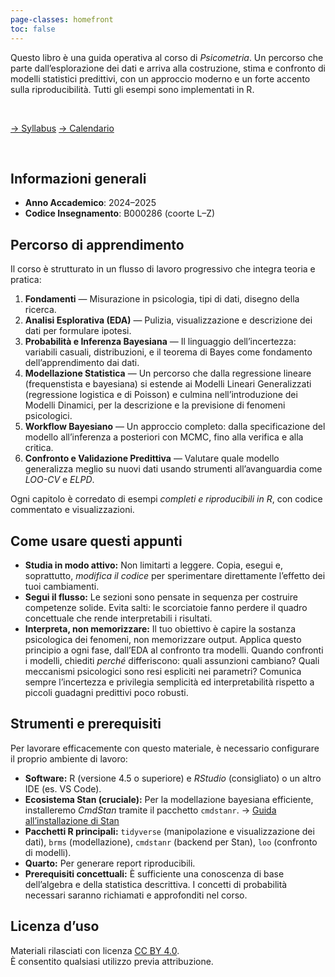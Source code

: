 ```yaml
---
page-classes: homefront
toc: false
---
```


::: {.dropcap-sm}
Questo libro è una guida operativa al corso di *Psicometria*. Un percorso che parte dall'esplorazione dei dati e arriva alla costruzione, stima e confronto di modelli statistici predittivi, con un approccio moderno e un forte accento sulla riproducibilità. Tutti gli esempi sono implementati in $\mathsf{R}$.
:::

\
<!-- CTA principali -->
<div class="cta-row">
[→ Syllabus](syllabus/syllabus.pdf){.cta}
[→ Calendario](programmazione2024.pdf){.cta}
</div>
\

## Informazioni generali {.unnumbered .unlisted}

- **Anno Accademico**: 2024–2025  
- **Codice Insegnamento**: B000286 (coorte L–Z)

## Percorso di apprendimento {.unnumbered .unlisted}

Il corso è strutturato in un flusso di lavoro progressivo che integra teoria e pratica:

1.  **Fondamenti** — Misurazione in psicologia, tipi di dati, disegno della ricerca.
2.  **Analisi Esplorativa (EDA)** — Pulizia, visualizzazione e descrizione dei dati per formulare ipotesi.
3.  **Probabilità e Inferenza Bayesiana** — Il linguaggio dell'incertezza: variabili casuali, distribuzioni, e il teorema di Bayes come fondamento dell'apprendimento dai dati.
4.  **Modellazione Statistica** — Un percorso che dalla regressione lineare (frequenstista e bayesiana) si estende ai Modelli Lineari Generalizzati (regressione logistica e di Poisson) e culmina nell'introduzione dei Modelli Dinamici, per la descrizione e la previsione di fenomeni psicologici.
5.  **Workflow Bayesiano** — Un approccio completo: dalla specificazione del modello all'inferenza a posteriori con MCMC, fino alla verifica e alla critica.
6.  **Confronto e Validazione Predittiva** — Valutare quale modello generalizza meglio su nuovi dati usando strumenti all'avanguardia come *LOO-CV* e *ELPD*.

Ogni capitolo è corredato di esempi *completi e riproducibili in $\mathsf{R}$*, con codice commentato e visualizzazioni.

## Come usare questi appunti {.unnumbered .unlisted}

-   **Studia in modo attivo:** Non limitarti a leggere. Copia, esegui e, soprattutto, *modifica il codice* per sperimentare direttamente l'effetto dei tuoi cambiamenti.
-   **Segui il flusso:** Le sezioni sono pensate in sequenza per costruire competenze solide. Evita salti: le scorciatoie fanno perdere il quadro concettuale che rende interpretabili i risultati.
-   **Interpreta, non memorizzare:** Il tuo obiettivo è capire la sostanza psicologica dei fenomeni, non memorizzare output. Applica questo principio a ogni fase, dall'EDA al confronto tra modelli. Quando confronti i modelli, chiediti *perché* differiscono: quali assunzioni cambiano? Quali meccanismi psicologici sono resi espliciti nei parametri? Comunica sempre l’incertezza e privilegia semplicità ed interpretabilità rispetto a piccoli guadagni predittivi poco robusti.

## Strumenti e prerequisiti {.unnumbered .unlisted}

Per lavorare efficacemente con questo materiale, è necessario configurare il proprio ambiente di lavoro:

-   **Software:** $\mathsf{R}$ (versione 4.5 o superiore) e *RStudio* (consigliato) o un altro IDE (es. VS Code).
-   **Ecosistema Stan (cruciale):** Per la modellazione bayesiana efficiente, installeremo *CmdStan* tramite il pacchetto `cmdstanr`.
    → [Guida all'installazione di Stan](https://mc-stan.org/docs/cmdstan-guide/installation.html)
-   **Pacchetti $\mathsf{R}$ principali:** `tidyverse` (manipolazione e visualizzazione dei dati), `brms` (modellazione), `cmdstanr` (backend per Stan), `loo` (confronto di modelli).
-   **Quarto:** Per generare report riproducibili.
-   **Prerequisiti concettuali:** È sufficiente una conoscenza di base dell'algebra e della statistica descrittiva. I concetti di probabilità necessari saranno richiamati e approfonditi nel corso.


## Licenza d’uso {.unnumbered .unlisted}

Materiali rilasciati con licenza [CC BY 4.0](https://creativecommons.org/licenses/by/4.0/deed.it).  
È consentito qualsiasi utilizzo previa attribuzione.


